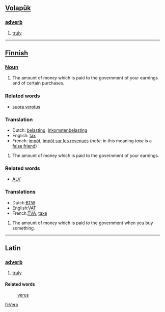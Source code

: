 == [[Volapük]] == 
=== [[adverb]] === 
# [[truly]]

----

== [[Finnish]] ==
===[[Noun]]===

#The amount of money which is paid to the government of your earnings and of certain purchases.

===Related words===
*[[suora verotus]]
===Translation===
*Dutch: [[belasting]], [[inkomstenbelasting]]
*English: [[tax]]
*French: [[impôt]], [[impôt sur les revenues]] (''note'': in this meaning ''taxe'' is a [[false friend]])

#The amount of money which is paid to the government of your earnings.

===Related words===
*[[ALV]]
===Translations===
*Dutch:[[BTW]]
*English:[[VAT]]
*French:[[TVA]], [[taxe]]

#The amount of money which is paid to the government when you buy something.
----
==Latin==
===[[adverb]]===
#[[truly]]
====Related words====
: [[verus]]

[[fi:Vero]]